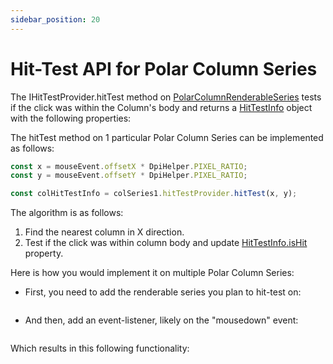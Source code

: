 ```yaml
---
sidebar_position: 20
---
```


# Hit-Test API for Polar Column Series 


The IHitTestProvider.hitTest method on [PolarColumnRenderableSeries](https://www.scichart.com/documentation/js/current/PolarColumnRenderableSeries.html) tests if the click was within the Column's body and returns a [HitTestInfo](https://www.scichart.com/documentation/js/v4/typedoc/classes/hittestinfo.html) object with the following properties:

The hitTest method on 1 particular Polar Column Series can be implemented as follows:

```ts {4} showLineNumbers
const x = mouseEvent.offsetX * DpiHelper.PIXEL_RATIO;
const y = mouseEvent.offsetY * DpiHelper.PIXEL_RATIO;

const colHitTestInfo = colSeries1.hitTestProvider.hitTest(x, y);
```

The algorithm is as follows:

1. Find the nearest column in X direction.
2. Test if the click was within column body and update [HitTestInfo.isHit](https://www.scichart.com/documentation/js/v4/typedoc/classes/hittestinfo.html#isHit) property.


Here is how you would implement it on multiple Polar Column Series:

- First, you need to add the renderable series you plan to hit-test on:

```ts showLineNumbers file=./Basic/demo.ts start=#region_A_start end=#region_A_end
```

- And then, add an event-listener, likely on the "mousedown" event:

```ts {10-12,16} showLineNumbers file=./Basic/demo.ts start=#region_B_start end=#region_B_end
```

Which results in this following functionality:

<ChartPreviewWrapper jsContent={polarColumnHitTest} />
